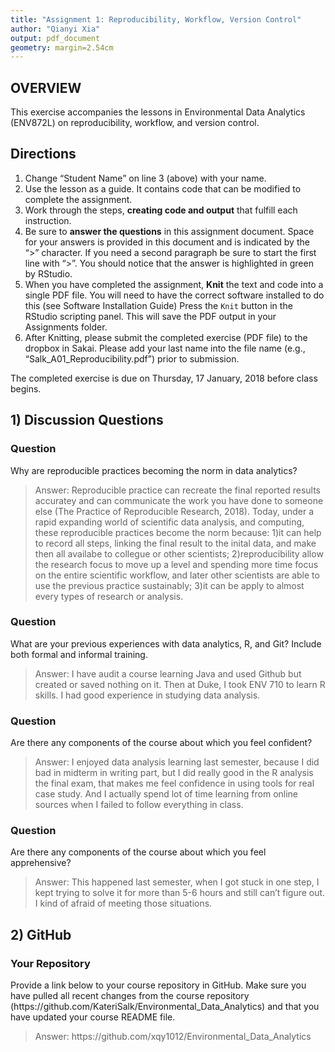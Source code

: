 ```yaml
---
title: "Assignment 1: Reproducibility, Workflow, Version Control"
author: "Qianyi Xia"
output: pdf_document
geometry: margin=2.54cm
---
```


## OVERVIEW

This exercise accompanies the lessons in Environmental Data Analytics (ENV872L) on reproducibility, workflow, and version control. 

## Directions
1. Change "Student Name" on line 3 (above) with your name.
2. Use the lesson as a guide. It contains code that can be modified to complete the assignment.
3. Work through the steps, **creating code and output** that fulfill each instruction.
4. Be sure to **answer the questions** in this assignment document.
Space for your answers is provided in this document and is indicated by the ">" character.
If you need a second paragraph be sure to start the first line with ">".
You should notice that the answer is highlighted in green by RStudio. 
6. When you have completed the assignment, **Knit** the text and code into a single PDF file.
You will need to have the correct software installed to do this (see Software Installation Guide)
Press the `Knit` button in the RStudio scripting panel.
This will save the PDF output in your Assignments folder.
8. After Knitting, please submit the completed exercise (PDF file) to the dropbox in Sakai. Please add your last name into the file name (e.g., "Salk_A01_Reproducibility.pdf") prior to submission.

The completed exercise is due on Thursday, 17 January, 2018 before class begins.

## 1) Discussion Questions

### Question
Why are reproducible practices becoming the norm in data analytics?

> Answer: Reproducible practice can recreate the final reported results accuratey and can communicate the work you have done to someone else (The Practice of Reproducible Research, 2018). Today, under a rapid expanding world of scientific data analysis, and computing, these reproducible practices become the norm because: 1)it can help to record all steps, linking the final result to the inital data, and make then all availabe to collegue or other scientists; 2)reproducibility allow the research focus to move up a level and spending more time focus on the entire scientific workflow, and later other scientists are able to use the previous practice sustainably; 3)it can be apply to almost every types of research or analysis.


### Question
What are your previous experiences with data analytics, R, and Git? Include both formal and informal training.


> Answer: I have audit a course learning Java and used Github but created or saved nothing on it. Then at Duke, I took ENV 710 to learn R skills. I had good experience in studying data analysis.

### Question
Are there any components of the course about which you feel confident?

> Answer: I enjoyed data analysis learning last semester, because I did bad in midterm in writing part, but I did really good in the R analysis the final exam, that makes me feel confidence in using tools for real case study. And I actually spend lot of time learning from online sources when I failed to follow everything in class.

### Question
Are there any components of the course about which you feel apprehensive?

> Answer: This happened last semester, when I got stuck in one step, I kept trying to solve it for more than 5-6 hours and still can't figure out. I kind of afraid of meeting those situations. 


## 2) GitHub

### Your Repository
Provide a link below to your course repository in GitHub. Make sure you have pulled all recent changes from the course repository (https://github.com/KateriSalk/Environmental_Data_Analytics) and that you have updated your course README file. 

> Answer: https://github.com/xqy1012/Environmental_Data_Analytics


